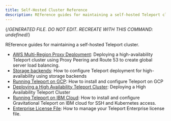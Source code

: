 ```yaml
---
title: Self-Hosted Cluster Reference
description: REference guides for maintaining a self-hosted Teleport cluster.
---
```


{/*GENERATED FILE. DO NOT EDIT. RECREATE WITH THIS COMMAND:
undefined*/}

REference guides for maintaining a self-hosted Teleport cluster.

- [AWS Multi-Region Proxy Deployment](self-hosted/aws-gslb-proxy-peering-ha-deployment.mdx): Deploying a high-availability Teleport cluster using Proxy Peering and Route 53 to create global server load balancing.
- [Storage backends](self-hosted/backends.mdx): How to configure Teleport deployment for high-availability using storage backends
- [Running Teleport on GCP](self-hosted/gcp.mdx): How to install and configure Teleport on GCP
- [Deploying a High Availability Teleport Cluster](self-hosted/high-availability.mdx): Deploying a High Availability Teleport Cluster
- [Running Teleport on IBM Cloud](self-hosted/ibm.mdx): How to install and configure Gravitational Teleport on IBM cloud for SSH and Kubernetes access.
- [Enterprise License File](self-hosted/license.mdx): How to manage your Teleport Enterprise license file.
